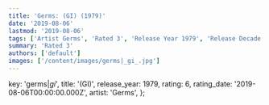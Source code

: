 ```yaml
---
title: 'Germs: (GI) (1979)'
date: '2019-08-06'
lastmod: '2019-08-06'
tags: ['Artist Germs', 'Rated 3', 'Release Year 1979', 'Release Decade 1970']
summary: 'Rated 3'
authors: ['default']
images: ['/content/images/germs|_gi_.jpg']
---
```


  key: 'germs|_gi_',
  title: '(GI)',
  release_year: 1979,
  rating: 6,
  rating_date: '2019-08-06T00:00:00.000Z',
  artist: 'Germs',
};

<MusicRating data={data} />

